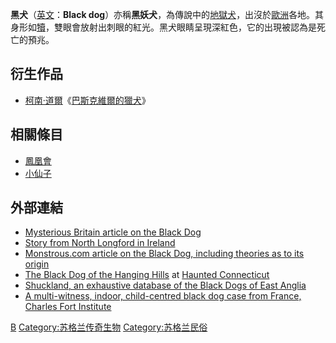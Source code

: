 '''黑犬'''（[[英文|英文]]：'''Black dog'''）亦稱'''黑妖犬'''，為傳說中的[[地獄犬|地獄犬]]，出沒於[[歐洲|歐洲]]各地。其身形如[[牛|犢]]，雙眼會放射出刺眼的紅光。黑犬眼睛呈現深紅色，它的出現被認為是死亡的預兆。

== 衍生作品 ==
*[[柯南·道爾|柯南·道爾]]《[[巴斯克維爾的獵犬|巴斯克維爾的獵犬]]》

== 相關條目 ==
*[[鳳凰會|鳳凰會]]
*[[小仙子|小仙子]]

== 外部連結 ==
* [https://web.archive.org/web/20010430205640/http://www.mysteriousbritain.co.uk/folklore/black_dogs.html Mysterious Britain article on the Black Dog]
* [https://web.archive.org/web/20110606065318/http://www.celtichosting.com/writingsinrhyme/Back_Catalogue/032.html Story from North Longford in Ireland]
*[https://web.archive.org/web/20020816032148/http://death.monstrous.com/death-hounds.htm Monstrous.com article on the Black Dog, including theories as to its origin]
* [https://web.archive.org/web/20090614015215/http://www.geocities.com/hauntedCT/hanginghills.htm The Black Dog of the Hanging Hills] at [https://web.archive.org/web/20090506120820/http://www.geocities.com/hauntedCT/ Haunted Connecticut]
*[http://www.hiddenea.com/shuckland/introduction.htm Shuckland, an exhaustive database of the Black Dogs of East Anglia]{{Wayback|url=http://www.hiddenea.com/shuckland/introduction.htm |date=20100923143111 }}
*[https://web.archive.org/web/20110809042205/http://blogs.forteana.org/node/120 A multi-witness, indoor, child-centred black dog case from France, Charles Fort Institute]

[[Category:歐洲傳說生物|B]]
[[Category:苏格兰传奇生物|Category:苏格兰传奇生物]]
[[Category:苏格兰民俗|Category:苏格兰民俗]]